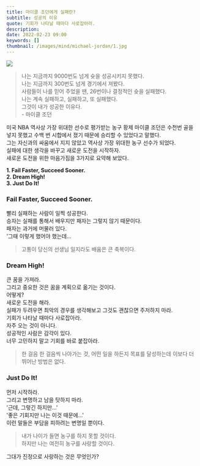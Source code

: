 ```yaml
---
title: 마이클 조던에게 실패란?
subtitle: 성공의 이유
quote: 기회가 나타날 때마다 사로잡아라.
description: 
date: 2022-02-23 09:00
keywords: []
thumbnail: /images/mind/michael-jordan/1.jpg
---
```


![](/images/mind/michael-jordan/1.jpg)

> 나는 지금까지 9000번도 넘게 슛을 성공시키지 못했다.  
> 나는 지금까지 300번도 넘게 경기에서 져봤다.  
> 사람들이 나를 믿어 주었을 땐, 26번이나 결정적인 슛을 실패했다.  
> 나는 계속 실패하고, 실패하고, 또 실패했다.  
> 그것이 내가 성공한 이유다.  
> \- 마이클 조던

미국 NBA 역사상 가장 위대한 선수로 평가받는 농구 황제 마이클 조던은 수천번 골을 넣지 못했고 수백 번 시합에서 졌기 때문에 승리할 수 있었다고 말했다.  
그는 자신과의 싸움에서 지지 않았고 역사상 가장 위대한 농구 선수가 되었다.  
실패에 대한 생각을 바꾸고 새로운 도전을 시작하자.  
새로운 도전을 위한 마음가짐을 3가지로 요약해 보았다.

**1\. Fail Faster, Succeed Sooner.  
2\. Dream High!  
3\. Just Do It!**

  

### Fail Faster, Succeed Sooner.

빨리 실패하는 사람이 일찍 성공한다.  
승자는 실패를 통해서 배우지만 패자는 그렇지 않기 때문이다.  
패자는 과거에 머물러 있다.  
'그때 이렇게 했어야 했는데...

> 고통이 당신의 선생님 일지라도 배움은 큰 축복이다.

### Dream High!

큰 꿈을 가져라.  
그리고 중요한 것은 꿈을 계획으로 옮기는 것이다.  
어떻게?  
새로운 도전을 해라.  
실패가 두려우면 최악의 경우를 생각해보고 그것도 괜찮으면 주저하지 마라.  
기회가 나타날 때마다 사로잡아라.  
자주 오는 것이 아니다.  
성공적인 사람은 감각이 있다.  
너무 고민하지 말고 기회를 바로 붙잡아라.

> 한 걸음 한 걸음씩 나아가는 것, 어떤 일을 하든지 목표를 달성하는데 이보다 더 뛰어난 방법은 없다.

### Just Do It!

먼저 시작하라.  
그리고 변명하고 남을 탓하지 마라.  
'근데, 그렇긴 하지만...'  
'좋은 기회지만 나는 이것 때문에...'  
이런 말들은 부담을 피하려는 변명일 뿐이다.

> 내가 나이가 들면 농구를 하지 못할 것이다.  
> 하지만 나는 여전히 농구를 사랑할 것이다.  

그대가 진정으로 사랑하는 것은 무엇인가?